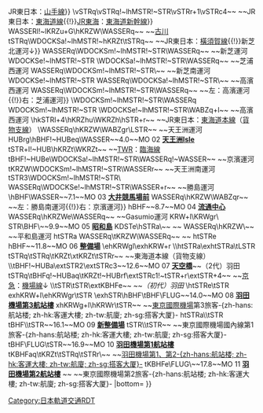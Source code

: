 {{Routemap|inline=<includeonly>yes</includeonly>|collapse=yes|title=東京單軌電車羽田機場線|title-bg=#003686|title-color=white|map=
\\HUBrg\vBHF!~HUBq\vSTR!~HUBe@gq~~ ~~[[濱松町站|濱松町]] {{rint|tokyo|jk}} {{rint|tokyo|jy}}
\\hKBHFa!~HUBe\vSTR\vSTR~~0.0~~MO 01 '''[[濱松町站|單軌電車濱松町]]'''
\WASSER+r!~lKRZu+F\hSTR\vSTR\vSTR~~ ~~（[[大門站 (東京都)|大門]] {{rint|tokyo|a}} {{rint|tokyo|e}}）
\vSTRq\vSTRq!~lhMSTR!~STR\vSTRr!~vSTRc2\vSTR3~~ ~~{{BSsplit{{!}}[[東日本旅客鐵道|JR東日本]]：[[京濱東北線]]{{!}}JR東日本：[[山手線]]}}
\vSTRq\vSTRq!~lhMSTR!~STR\vSTRr+1\vSTRc4~~ ~~{{BSsplit{{!}}JR東日本：[[東海道線 (JR東日本)|東海道線]]{{!}}[[東海旅客鐵道|JR東海]]：[[東海道新幹線]]}}
WASSERl!~lKRZu+G\hKRZW\WASSERq~~ ~~[[澀谷川|古川]]
tSTRq\WDOCKSa!~lhMSTR!~hKRZt\tSTRq~~ ~~{{BSsplit{{!}}JR東日本：[[橫須賀線]]{{!}}新芝北運河↓}}
WASSERq\WDOCKSm!~lhMSTR!~STR\WASSERq~~ ~~新芝運河
WDOCKSe!~lhMSTR!~STR
\WDOCKSa!~lhMSTR!~STR\WASSERq~~ ~~芝浦西運河
WASSERq\WDOCKSm!~lhMSTR!~STR\~~ ~~新芝南運河
WDOCKSe!~lhMSTR!~STR
WASSERq\WDOCKSa!~lhMSTR!~STR\~~ ~~高濱西運河
WASSERq\WDOCKSm!~lhMSTR!~STR\WASSERq~~ ~~{{BSsplit{{!}}左：高濱運河{{!}}右：芝浦運河}}
\WDOCKSm!~lhMSTR!~STR\WASSERq
WDOCKSm!~lhMSTR!~STR
\WDOCKSe!~lhMSTR!~STR\WABZq+l~~ ~~高濱西運河
\hkSTRl+4\hKRZhu\WKRZh\hSTR+r~~ ~~JR東日本：[[東海道本線]]（[[東海道貨物線|貨物支線]]）
\WASSERq\hKRZW\WABZgr\LSTR~~ ~~天王洲運河
HUBrg\hBHF!~HUBeq\WASSER~~4.0~~MO 02 '''[[天王洲島站|天王洲Isle]]'''
tSTR+l!~HUB\hKRZt\WKRZt~~ ~~[[東京臨海高速鐵道|TWR]]：[[臨海線 (東京臨海高速鐵道)|臨海線]]
tBHF!~HUBe\WDOCKSa!~lhMSTR!~STR\WASSERq!~WASSER~~ ~~京濱運河
tKRZW\WDOCKSm!~lhMSTR!~STR\WASSERr~~ ~~天王洲南運河
tSTR3\WDOCKSm!~lhMSTR!~STR\
WASSERq\WDOCKSe!~lhMSTR!~STR\WASSER+r~~ ~~勝島運河
\hBHF\WASSER~~7.1~~MO 03 '''[[大井競馬場前站|大井競馬場前]]'''
WASSERq\hKRZW\WABZqr~~ ~~{{BSsplit{{!}}左：勝島南運河{{!}}右：京濱運河}}
hBHF~~8.7~~MO 04 '''[[流通中心站|流通中心]]'''
WASSERq\hKRZWe\WASSERq~~ ~~Gasumio運河
KRW+l\KRWgr\
STR\BHF\~~9.9~~MO 05 '''[[昭和島站|昭和島]]'''
KDSTe\hSTRa\~~ ~~{{link-ja|昭和島車輛區|昭和島車両区}}
WASSERq\hKRZW\~~ ~~平和島運河
htSTRa
WASSERq\tKRZW\WASSERq~~ ~~{{link-ja|海老取川|海老取川}}
htSTRe
hBHF~~11.8~~MO 06 '''[[整備場站|整備場]]'''
\ehKRWgl\exhKRW+r
\\htSTRa\exhtSTRa\tLSTR
tSTRq\tSTRq\tKRZt\xtKRZt\tSTRr~~ ~~東海道本線（貨物支線）
\\tBHF!~HUBa\extSTR2\extSTRc3~~12.6~~MO 07 '''[[天空橋站|天空橋]]'''~~（2代）羽田
tSTRq\tBHFq!~HUBaq\tKRZt!~HUBrf\extSTRc1!~tSTR+r\extSTR+4~~ ~~[[京濱急行電鐵|京急]]：[[機場線 (京濱急行電鐵)|機場線]]↓
\\tSTR\tSTR\extKBHFe~~ ~~''（初代）羽田''
\htSTRe\tSTR
exhKRW+l\ehKRWgr\tSTR
\exhSTR\hBHF\tBHF\FLUG~~14.0~~MO 08 '''[[羽田機場第3航站樓站|羽田機場第3航站樓]]'''
xhKRWg+l\hKRWr\tSTR~~ ~~[[東京國際機場]]第3旅客-{zh-hans:航站楼; zh-hk:客運大樓; zh-tw:航廈; zh-sg:搭客大厦}-
htSTRa\\tSTR
tBHF\\tSTR~~16.1~~MO 09 '''[[新整備場站|新整備場]]'''
tSTR\\tSTR~~ ~~東京國際機場國內線第1旅客-{zh-hans:航站楼; zh-hk:客運大樓; zh-tw:航廈; zh-sg:搭客大厦}-
tBHF\FLUG\tSTR~~16.9~~MO 10 '''[[羽田機場第1航站樓站|羽田機場第1航站樓]]'''
tKBHFaq\tKRZt\tSTRq\tSTRr\~~ ~~[[羽田機場第1、第2航站樓站|羽田機場第1、第2-{zh-hans:航站楼; zh-hk:客運大樓; zh-tw:航廈; zh-sg:搭客大厦}-]]
tKBHFe\FLUG\~~17.8~~MO 11 '''[[羽田機場第2航站樓站|羽田機場第2航站樓]]'''
~~ ~~東京國際機場第2旅客-{zh-hans:航站楼; zh-hk:客運大樓; zh-tw:航廈; zh-sg:搭客大厦}-
|bottom={{navbar|東京單軌電車羽田機場線RDT}}
}}<noinclude>{{rdt intro|[[東京單軌電車羽田機場線]]}}

[[Category:日本軌道交通RDT]]
[[Category:東京單軌電車| ]]

</noinclude>
